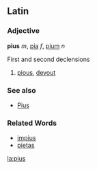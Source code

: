 ==Latin==
===Adjective===
'''pius''' ''m'', [[pia]] ''f'', [[pium]] ''n''

First and second declensions

#[[pious]], [[devout]]

===See also===
*[[Pius]]

===Related Words===
*[[impius]]
*[[pietas]]

[[la:pius]]
